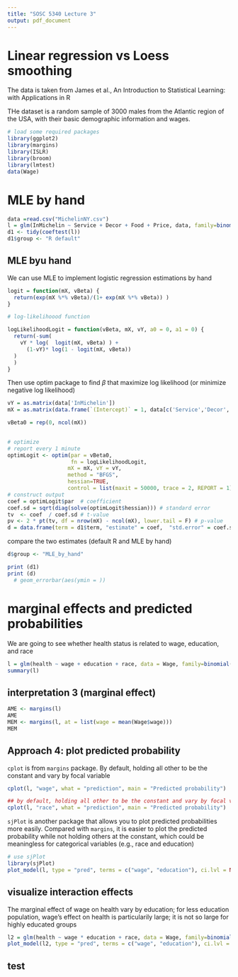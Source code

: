 ```yaml
---
title: "SOSC 5340 Lecture 3"
output: pdf_document
---
```



# Linear regression vs Loess smoothing

The data is taken from James et al., An Introduction to Statistical Learning: with Applications in R

THe dataset is a random sample of 3000 males from the Atlantic region of the USA, with their basic demographic information and wages.


```r
# load some required packages
library(ggplot2)
library(margins)
library(ISLR)
library(broom)
library(lmtest)
data(Wage)
```

# MLE by hand
```r
data =read.csv("MichelinNY.csv")
l = glm(InMichelin ~ Service + Decor + Food + Price, data, family=binomial("logit"))
d1 <- tidy(coeftest(l))
d1$group <- "R default"
```

## MLE byu hand

We can use MLE to implement logistic regression estimations by hand
```r

logit = function(mX, vBeta) {
  return(exp(mX %*% vBeta)/(1+ exp(mX %*% vBeta)) )
}

# log-likelihoood function

logLikelihoodLogit = function(vBeta, mX, vY, a0 = 0, a1 = 0) {
  return(-sum(
    vY * log(  logit(mX, vBeta) ) + 
      (1-vY)* log(1 - logit(mX, vBeta))
  )
  )
}


```

Then use optim package to find $\beta$ that maximize log likelihood (or minimize negative log likelihood)
```r
vY = as.matrix(data['InMichelin'])
mX = as.matrix(data.frame(`(Intercept)` = 1, data[c('Service','Decor', 'Food', 'Price')]))

vBeta0 = rep(0, ncol(mX))
  

# optimize
# report every 1 minute
optimLogit <- optim(par = vBeta0, 
                    fn = logLikelihoodLogit,
                   mX = mX, vY = vY,
                   method = "BFGS",
                   hessian=TRUE, 
                   control = list(maxit = 50000, trace = 2, REPORT = 1))
# construct output
coef = optimLogit$par  # coefficient
coef.sd = sqrt(diag(solve(optimLogit$hessian))) # standard error
tv  <- coef  / coef.sd # t-value
pv <- 2 * pt(tv, df = nrow(mX) - ncol(mX), lower.tail = F) # p-value
d = data.frame(term = d1$term, "estimate" = coef,  "std.error" = coef.sd, "statistic" = tv,  "p.value" = pv, check.names = FALSE)


```



compare the two estimates (default R and MLE by hand)
```r

d$group <- "MLE_by_hand"

print (d1)
print (d)
  # geom_errorbar(aes(ymin = ))
```

# marginal effects and predicted probabilities
We are going to see whether health status is related to wage, education, and race

```r
l = glm(health ~ wage + education + race, data = Wage, family=binomial("logit"))
summary(l)
```







## interpretation 3 (marginal effect)

```r
AME <- margins(l)
AME
MEM <- margins(l, at = list(wage = mean(Wage$wage)))
MEM

```

## Approach 4: plot predicted probability

`cplot` is from `margins` package. By default, holding all other to be the constant and vary by focal variable


```r
cplot(l, "wage", what = "prediction", main = "Predicted probability")

```

```r
## by default, holding all other to be the constant and vary by focal variable
cplot(l, "race", what = "prediction", main = "Predicted probability")

```


`sjPlot` is another package that allows you to plot predicted probabilities more easily.
Compared with `margins`, it is easier to plot the predicted probability while not holding others at the constant, which could be meaningless for categorical variables (e.g., race and education) 


```r
# use sjPlot
library(sjPlot)
plot_model(l, type = "pred", terms = c("wage", "education"), ci.lvl = NA )

```

## visualize interaction effects

The marginal effect of wage on health vary by education; for less education population, wage's effect on health is particularily large; it is not so large for highly educated groups

```r

l2 = glm(health ~ wage * education + race, data = Wage, family=binomial())
plot_model(l2, type = "pred", terms = c("wage", "education"), ci.lvl = NA )

```


## test 